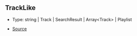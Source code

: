 ## TrackLike

- Type: string \| Track \| SearchResult \| Array\<Track> \| Playlist

- [Source](https://github.com/Androz2091/discord-player/blob/72b264e/packages/discord-player/src/Player.ts#L27)